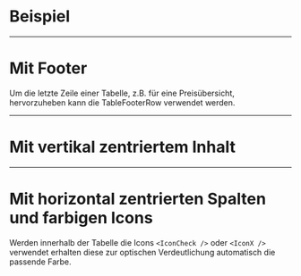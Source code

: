 # Beispiel

<LiveCodeEditor />

---

# Mit Footer

Um die letzte Zeile einer Tabelle, z.B. für eine Preisübersicht, hervorzuheben
kann die TableFooterRow verwendet werden.

<LiveCodeEditor example="withFooter" editorCollapsed />

---

# Mit vertikal zentriertem Inhalt

<LiveCodeEditor example="vertically-centered" editorCollapsed />

---

# Mit horizontal zentrierten Spalten und farbigen Icons

Werden innerhalb der Tabelle die Icons `<IconCheck />` oder `<IconX />`
verwendet erhalten diese zur optischen Verdeutlichung automatisch die passende
Farbe.

<LiveCodeEditor example="horizontally-centered" editorCollapsed />
